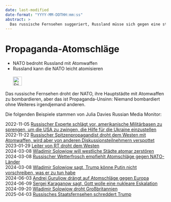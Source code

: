 ```yaml
---
date: last-modified
date-format: "YYYY-MM-DDTHH:mm:ss"
abstract: > 
  Das russische Fernsehen suggeriert, Russland müsse sich gegen eine starke NATO verteidigen, könne aber problemlos NATO-Hauptstädte mit Atomwaffen beschießen. Wie bitte?
---
```


# Propaganda-Atomschläge {#sec-nukes-propaganda}

::: {.callout-caution title="Mythos"}
- NATO bedroht Russland mit Atomwaffen
- Russland kann die NATO leicht atomisieren
[<br></br>![Stickwortsuche in EUvsDisinfo](../all_common_img/EUvsDisinfo_400x240.jpg){height=2em}](https://euvsdisinfo.eu/disinformation-cases/?text=(nato%7Cus)%20(nukes%7Cnuclear)%20russia&sort=relevance)
:::

::: {.callout-tip title="Wahrheit"}
Das russische Fernsehen droht der NATO, ihre Hauptstädte mit Atomwaffen zu bombardieren, aber das ist Propaganda-Unsinn: Niemand bombardiert ohne Weiteres irgendjemand anderen.
:::

Die folgenden Beispiele stammen von Julia Davies Russian Media Monitor:

2022-11-05 [Russischer Experte schlägt vor, amerikanische Militärbasen zu sprengen, um die USA zu zwingen, die Hilfe für die Ukraine einzustellen](https://www.youtube.com/watch?v=_G_StvTvCEQ)  
2022-11-22 [Russischer Spitzenpropagandist droht dem Westen mit Atomwaffen, wird aber von anderen Diskussionsteilnehmern verspottet](https://www.youtube.com/watch?v=vVlYcK26ozk)  
2023-01-29 [Leiter von RT droht dem Westen](https://www.youtube.com/watch?v=Dk8d2RFuciQ)  
2024-03-08 [Wladimir Solowjow will westliche Städte atomar zerstören](https://www.youtube.com/watch?v=FjHWsGAlcMI)  
2024-03-08 [Russischer Wetterfrosch empfiehlt Atomschläge gegen NATO-Länder](https://www.youtube.com/watch?v=b9OFurjTIuo)  
2024-03-08 [Wladimir Solowjow sagt, Trump könne Putin nicht vorschreiben, was er zu tun habe](https://www.youtube.com/watch?v=5lIYFvRDxwc)  
2024-06-03 [Andrej Guruljow drängt auf Atomschläge gegen Europa](https://www.youtube.com/watch?v=mPGdRr_uEPc)  
2024-06-09 [Sergej Karaganow sagt, Gott wolle eine nukleare Eskalation](https://www.youtube.com/watch?v=LmTM6ciilGY)  
2024-09-20 [Wladimir Solowjow droht Großbritannien](https://www.youtube.com/watch?v=dMfCXFHkUvw)  
2025-04-03 [Russisches Staatsfernsehen schreddert Trump](https://www.youtube.com/watch?v=FKXxNN9VCpU)  
